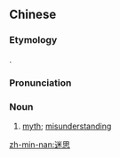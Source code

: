 ==Chinese==
{{zh-forms}}

===Etymology===
{{zh-psm|myth}}.

===Pronunciation===
{{zh-pron
|m=mísī
|c=mai4 si1
|mn=bê-su
|cat=n
}}

===Noun===
{{zh-noun}}

# [[myth]]; [[misunderstanding]]

[[zh-min-nan:迷思]]